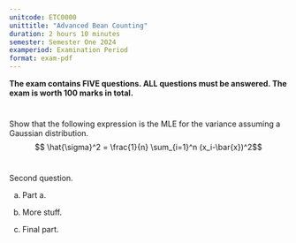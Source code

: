 ```yaml
---
unitcode: ETC0000
unittitle: "Advanced Bean Counting"
duration: 2 hours 10 minutes
semester: Semester One 2024
examperiod: Examination Period
format: exam-pdf
---
```


**The exam contains FIVE questions. ALL questions must be answered. The exam is worth 100 marks in total.**

\vspace*{2cm}


#

Show that the following expression is the MLE for the variance assuming a Gaussian distribution.
$$ \hat{\sigma}^2 = \frac{1}{n} \sum_{i=1}^n (x_i-\bar{x})^2$$

\marks{20}

#

Second question.

(a)

    Part a. \marks{4}

(b) More stuff. \marks{10}

(c) Final part. \marks{6}
